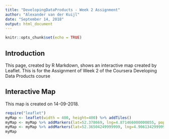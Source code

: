 ```yaml
---
title: "DevelopingDataProducts - Week 2 Assignment"
author: "Alexander van der Kuijl"
date: "September 14, 2018"
output: html_document
---
```


```r
knitr::opts_chunk$set(echo = TRUE)
```

## Introduction

This page, created by R Markdown, shows an interactive map created by Leaflet.
This is for the Assignment of Week 2 of the Coursera Developing Data Products course

## Interactive Map

This map is created on 14-09-2018.

```r
require("leaflet")
myMap <- leaflet(width = 400, height=400) %>% addTiles()
myMap <- myMap %>% addMarkers(lat=52.378669, lng=4.871466000000055, popup="Data Science Lab.")
myMap <- myMap %>% addMarkers(lat=52.36504249999999, lng=4.906134299999962, popup="School of Data Science Amsterdam")
myMap
```


